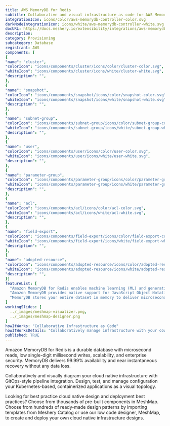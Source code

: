 ```yaml
---
title: AWS MemoryDB for Redis
subtitle: Collaborative and visual infrastructure as code for AWS MemoryDB for Redis
integrationIcon: icons/color/aws-memorydb-controller-color.svg
darkModeIntegrationIcon: icons/white/aws-memorydb-controller-white.svg
docURL: https://docs.meshery.io/extensibility/integrations/aws-memorydb-controller
description: 
category: Provisioning
subcategory: Database
registrant: AWS
components: [
{
"name": "cluster",
"colorIcon": "icons/components/cluster/icons/color/cluster-color.svg",
"whiteIcon": "icons/components/cluster/icons/white/cluster-white.svg",
"description": "",
},
{
"name": "snapshot",
"colorIcon": "icons/components/snapshot/icons/color/snapshot-color.svg",
"whiteIcon": "icons/components/snapshot/icons/white/snapshot-white.svg",
"description": "",
},
{
"name": "subnet-group",
"colorIcon": "icons/components/subnet-group/icons/color/subnet-group-color.svg",
"whiteIcon": "icons/components/subnet-group/icons/white/subnet-group-white.svg",
"description": "",
},
{
"name": "user",
"colorIcon": "icons/components/user/icons/color/user-color.svg",
"whiteIcon": "icons/components/user/icons/white/user-white.svg",
"description": "",
},
{
"name": "parameter-group",
"colorIcon": "icons/components/parameter-group/icons/color/parameter-group-color.svg",
"whiteIcon": "icons/components/parameter-group/icons/white/parameter-group-white.svg",
"description": "",
},
{
"name": "acl",
"colorIcon": "icons/components/acl/icons/color/acl-color.svg",
"whiteIcon": "icons/components/acl/icons/white/acl-white.svg",
"description": "",
},
{
"name": "field-export",
"colorIcon": "icons/components/field-export/icons/color/field-export-color.svg",
"whiteIcon": "icons/components/field-export/icons/white/field-export-white.svg",
"description": "",
},
{
"name": "adopted-resource",
"colorIcon": "icons/components/adopted-resource/icons/color/adopted-resource-color.svg",
"whiteIcon": "icons/components/adopted-resource/icons/white/adopted-resource-white.svg",
"description": "",
}]
featureList: [
  "Amazon MemoryDB for Redis enables machine learning (ML) and generative artificial intelligence (AI) models to work with data stored in Amazon MemoryDB in real-time and without moving your data.",
  "Amazon MemoryDB provides native support for JavaScript Object Notation (JSON) documents in addition to the data structures included in open source Redis, at no additional cost.",
  "MemoryDB stores your entire dataset in memory to deliver microsecond read latency, single-digit millisecond write latency, and high throughput. It can handle more than 13 trillion requests per day and support peaks of 160 million requests per second."
]
workingSlides: [
  ../_images/meshmap-visualizer.png,
  ../_images/meshmap-designer.png
]
howItWorks: "Collaborative Infrastructure as Code"
howItWorksDetails: "Collaboratively manage infrastructure with your coworkers synchronously sharing the same designs."
published: TRUE
---
```

<p>
Amazon MemoryDB for Redis is a durable database with microsecond reads, low single-digit millisecond writes, scalability, and enterprise security. MemoryDB delivers 99.99% availability and near instantaneous recovery without any data loss.
</p>
<p>
    Collaboratively and visually diagram your cloud native infrastructure with GitOps-style pipeline integration. Design, test, and manage configuration your Kubernetes-based, containerized applications as a visual topology.
</p>
<p>
    Looking for best practice cloud native design and deployment best practices? Choose from thousands of pre-built components in MeshMap. Choose from hundreds of ready-made design patterns by importing templates from Meshery Catalog or use our low code designer, MeshMap, to create and deploy your own cloud native infrastructure designs.
</p>
